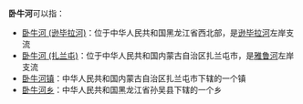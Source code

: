 '''卧牛河'''可以指：
*[[卧牛河_(逊毕拉河)|卧牛河 (逊毕拉河)]]：位于中华人民共和国黑龙江省西北部，是[[逊毕拉河|逊毕拉河]]左岸支流
*[[卧牛河_(扎兰屯)|卧牛河 (扎兰屯)]]：位于中华人民共和国内蒙古自治区扎兰屯市，是[[雅鲁河|雅鲁河]]左岸支流
*[[卧牛河镇|卧牛河镇]]：中华人民共和国内蒙古自治区扎兰屯市下辖的一个镇
*[[卧牛河乡|卧牛河乡]]：中华人民共和国黑龙江省孙吴县下辖的一个乡

{{disambig|W|cat=三字中国地名消歧义}}